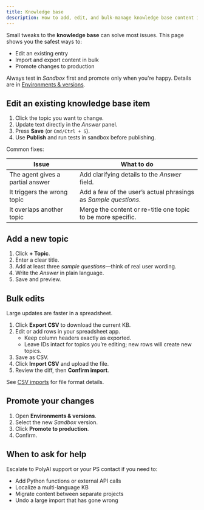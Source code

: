 ```yaml
---
title: Knowledge base
description: How to add, edit, and bulk-manage knowledge base content in a live PolyAI agent.
---
```


Small tweaks to the **knowledge base** can solve most issues. This page shows you the safest ways to:

- Edit an existing entry
- Import and export content in bulk
- Promote changes to production

<Tip> Always test in *Sandbox* first and promote only when you're happy. Details are in [Environments & versions](/environments-and-versions/introduction). </Tip>

## Edit an existing knowledge base item

1. Click the topic you want to change.
2. Update text directly in the *Answer* panel.
3. Press **Save** (or `Cmd/Ctrl + S`).
4. Use **Publish** and run tests in sandbox before publishing.

Common fixes:

| Issue | What to do |
|-------|------------|
| The agent gives a partial answer | Add clarifying details to the *Answer* field. |
| It triggers the wrong topic | Add a few of the user’s actual phrasings as *Sample questions*. |
| It overlaps another topic | Merge the content or re-title one topic to be more specific. |

## Add a new topic

1. Click **+ Topic**.
2. Enter a clear title.
3. Add at least three *sample questions*—think of real user wording.
4. Write the *Answer* in plain language.
5. Save and preview.

## Bulk edits

Large updates are faster in a spreadsheet.

1. Click **Export CSV** to download the current KB.
2. Edit or add rows in your spreadsheet app.
   - Keep column headers exactly as exported.
   - Leave IDs intact for topics you’re editing; new rows will create new topics.
3. Save as CSV.
4. Click **Import CSV** and upload the file.
5. Review the diff, then **Confirm import**.

See [CSV imports](/essentials/imports) for file format details.

## Promote your changes

1. Open **Environments & versions**.
2. Select the new *Sandbox* version.
3. Click **Promote to production**.
4. Confirm.

## When to ask for help

Escalate to PolyAI support or your PS contact if you need to:

- Add Python functions or external API calls
- Localize a multi-language KB
- Migrate content between separate projects
- Undo a large import that has gone wrong
